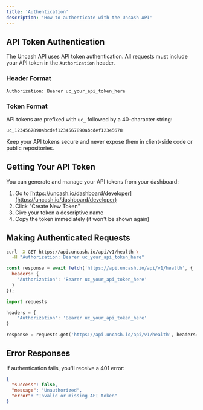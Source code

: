 ```yaml
---
title: 'Authentication'
description: 'How to authenticate with the Uncash API'
---
```


## API Token Authentication

The Uncash API uses API token authentication. All requests must include your API token in the `Authorization` header.

### Header Format

```http
Authorization: Bearer uc_your_api_token_here
```

### Token Format

API tokens are prefixed with `uc_` followed by a 40-character string:

```
uc_1234567890abcdef1234567890abcdef12345678
```

<Warning>
Keep your API tokens secure and never expose them in client-side code or public repositories.
</Warning>

## Getting Your API Token

You can generate and manage your API tokens from your dashboard:

1. Go to [https://uncash.io/dashboard/developer](https://uncash.io/dashboard/developer)
2. Click "Create New Token"
3. Give your token a descriptive name
4. Copy the token immediately (it won't be shown again)

## Making Authenticated Requests

<CodeGroup>

```bash cURL
curl -X GET https://api.uncash.io/api/v1/health \
  -H "Authorization: Bearer uc_your_api_token_here"
```

```javascript JavaScript
const response = await fetch('https://api.uncash.io/api/v1/health', {
  headers: {
    'Authorization': 'Bearer uc_your_api_token_here'
  }
});
```

```python Python
import requests

headers = {
    'Authorization': 'Bearer uc_your_api_token_here'
}

response = requests.get('https://api.uncash.io/api/v1/health', headers=headers)
```

</CodeGroup>

## Error Responses

If authentication fails, you'll receive a 401 error:

```json
{
  "success": false,
  "message": "Unauthorized",
  "error": "Invalid or missing API token"
}
```